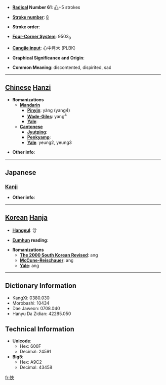 * '''[[Wiktionary:Chinese radical index| Radical]] Number 61''': [[Wiktionary:Chinese radical index 心|心]]+5 strokes

* '''[[Wiktionary:Chinese total strokes index|Stroke number]]''': [[Wiktionary:Chinese total strokes index 8|8]]

* '''Stroke order''': 

* '''[[Wiktionary:Chinese four corner index|Four-Corner System]]''': 9503<sub>0</sub>

* '''[[Wiktionary:Chinese Cangjie index|Cangjie input]]''': 心中月大 (PLBK)

* '''Graphical Significance and Origin''': 

* '''Common Meaning''': discontented, dispirited, sad

----

== [[Chinese]] [[Hanzi]] ==

* '''Romanizations'''
** '''[[Mandarin]]'''
*** '''[[Pinyin]]''': yàng (yang4)
*** '''[[Wade-Giles]]''': yang<sup>4</sup>
*** '''[[Yale]]''': 
** '''[[Cantonese]]'''
*** '''[[Jyutping]]''':
*** '''[[Penkyamp]]''': 
*** '''[[Yale]]''': yeung2, yeung3

* '''Other info''': 

----

==Japanese==
===[[Kanji]]===
{{kanji|on readings=[[よう]] (yō)|kun readings=[[うらむ]] (uramu)}}

* '''Other info''':  

----

== [[Korean]] [[Hanja]] ==

* '''[[Hangeul]]''': 앙

* '''[[Eumhun]] reading''': 

* '''Romanizations'''
** '''[[The 2000 South Korean Revised Romanization|The 2000 South Korean Revised]]''': ang
** '''[[McCune-Reischauer]]''': ang
** '''[[Yale]]''': ang

----

== Dictionary Information ==

* KangXi: 0380.030
* Morobashi: 10434
* Dae Jaweon: 0708.040
* Hanyu Da Zidian: 42285.050

== Technical Information ==

* '''Unicode''':
** Hex: 600F
** Decimal: 24591
* '''Big5''':
** Hex: A9C2
** Decimal: 43458

[[fr:怏]]